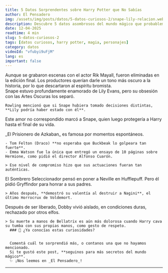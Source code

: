 ```yaml
---
title: 5 Datos Sorprendentes sobre Harry Potter que No Sabías
author: El Pensadero
img: /assets/img/posts/datos/5-datos-curiosos-2/snape-lily-relacion.webp
description: Descubre 5 datos asombrosos del mundo mágico que probablemente desconocías. ¡Te sorprenderán!
date: 12-04-2025
readtime: 4 min
slug: 5-datos-curiosos-2
tags: [datos curiosos, harry potter, magia, personajes]
category: datos
videoId: "vfubyi9uFjM"
lang: es
important: false
---
```



<Article>
  <Section title="1. 🧻 **Peeves fue eliminado de las películas**">
    Aunque se grabaron escenas con el actor Rik Mayall, fueron eliminadas en la
    edición final. Los productores querían darle un tono más oscuro a la
    historia, por lo que descartaron al espíritu bromista.
  </Section>
  <Section title="2. 💔 **Snape y Lily podrían haber estado juntos**">
    Snape estuvo profundamente enamorado de Lily Evans, pero su obsesión con las Artes Oscuras los separó.

    Rowling mencionó que si Snape hubiera tomado decisiones distintas, **Lily podría haber estado con él**.

Este amor no correspondido marcó a Snape, quien luego protegería a Harry hasta el final de su vida.

  </Section>
  <Section title="3. 🎬 **La película con más improvisaciones**">
    _El Prisionero de Azkaban_ es famosa por momentos espontáneos.

    - Tom Felton (Draco) **no esperaba que Buckbeak lo golpeara tan fuerte**.
    - Emma Watson fue la única que entregó un ensayo de 10 páginas sobre Hermione, como pidió el director Alfonso Cuarón.

    > Ese nivel de compromiso hizo que sus actuaciones fueran tan auténticas.

  </Section>
  <Section title="4. 🦁 **Neville casi no fue Gryffindor**">
    El Sombrero Seleccionador pensó en poner a Neville en Hufflepuff. Pero él pidió Gryffindor para honrar a sus padres.

    > Años después, **demostró su valentía al destruir a Nagini**, el último Horrocrux de Voldemort.

  </Section>
  <Section title="5. 🧦 **Dobby tenía una historia aún más trágica**">
    Después de ser liberado, Dobby vivió aislado, en condiciones duras, rechazado por otros elfos.

    > Su muerte a manos de Bellatrix es aún más dolorosa cuando Harry cava su tumba con sus propias manos, como gesto de respeto.
      ### 📣 ¿Ya conocías estas curiosidades?


      Comentá cuál te sorprendió más, o contanos una que no hayamos mencionado.
      Si te gustó este post, **seguinos para más secretos del mundo mágico**.
      ✨ ¡Nos leemos en _El Pensadero_!

  </Section>
</Article>

---
